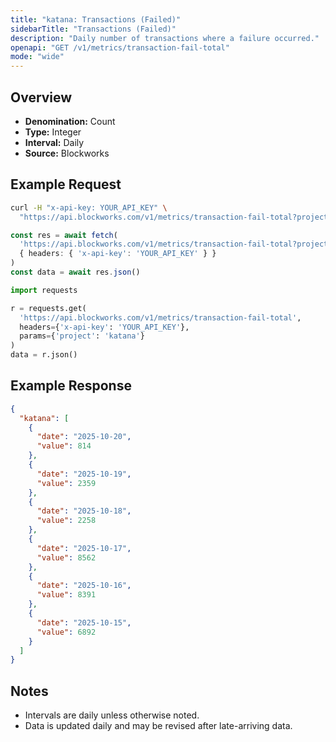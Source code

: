 ```yaml
---
title: "katana: Transactions (Failed)"
sidebarTitle: "Transactions (Failed)"
description: "Daily number of transactions where a failure occurred."
openapi: "GET /v1/metrics/transaction-fail-total"
mode: "wide"
---
```


## Overview

- **Denomination:** Count
- **Type:** Integer
- **Interval:** Daily
- **Source:** Blockworks

## Example Request

<CodeGroup>

```bash cURL
curl -H "x-api-key: YOUR_API_KEY" \
  "https://api.blockworks.com/v1/metrics/transaction-fail-total?project=katana"
```

```typescript TypeScript
const res = await fetch(
  'https://api.blockworks.com/v1/metrics/transaction-fail-total?project=katana',
  { headers: { 'x-api-key': 'YOUR_API_KEY' } }
)
const data = await res.json()
```

```python Python
import requests

r = requests.get(
  'https://api.blockworks.com/v1/metrics/transaction-fail-total',
  headers={'x-api-key': 'YOUR_API_KEY'},
  params={'project': 'katana'}
)
data = r.json()
```

</CodeGroup>

## Example Response

```json
{
  "katana": [
    {
      "date": "2025-10-20",
      "value": 814
    },
    {
      "date": "2025-10-19",
      "value": 2359
    },
    {
      "date": "2025-10-18",
      "value": 2258
    },
    {
      "date": "2025-10-17",
      "value": 8562
    },
    {
      "date": "2025-10-16",
      "value": 8391
    },
    {
      "date": "2025-10-15",
      "value": 6892
    }
  ]
}
```

## Notes
- Intervals are daily unless otherwise noted.
- Data is updated daily and may be revised after late-arriving data.